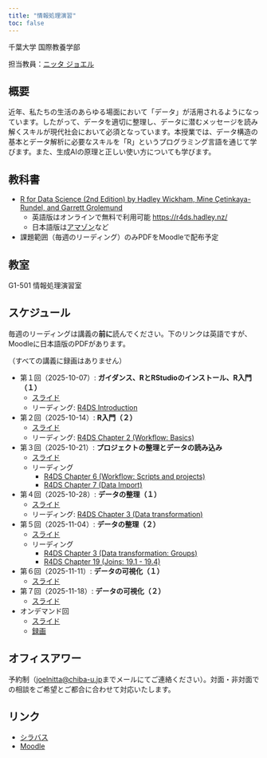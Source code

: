 ```yaml
---
title: "情報処理演習"
toc: false
---
```


千葉大学 国際教養学部

担当教員：[ニッタ ジョエル](https://www.joelnitta.com)

## 概要

近年、私たちの生活のあらゆる場面において「データ」が活用されるようになっています。したがって、データを適切に整理し、データに潜むメッセージを読み解くスキルが現代社会において必須となっています。本授業では、データ構造の基本とデータ解析に必要なスキルを「R」というプログラミング言語を通じて学びます。また、生成AIの原理と正しい使い方についても学びます。

## 教科書

- [R for Data Science (2nd Edition) by Hadley Wickham, Mine Çetinkaya-Rundel, and Garrett Grolemund](https://r4ds.hadley.nz/)
  - 英語版はオンラインで無料で利用可能 [https://r4ds.hadley.nz/](https://r4ds.hadley.nz/)
  - 日本語版は[アマゾン](https://www.amazon.co.jp/R%E3%81%A7%E3%81%AF%E3%81%98%E3%82%81%E3%82%8B%E3%83%87%E3%83%BC%E3%82%BF%E3%82%B5%E3%82%A4%E3%82%A8%E3%83%B3%E3%82%B9-%E7%AC%AC2%E7%89%88-Hadley-Wickham/dp/4814400772/ref=sr_1_2?__mk_ja_JP=%E3%82%AB%E3%82%BF%E3%82%AB%E3%83%8A&crid=38I6KDKKIV16O&dib=eyJ2IjoiMSJ9.GGF0L1q-Erx9HU27rscRki94Ao9GXZ5y2HVFdEev4zxG1OTnzPpbg-mjmrzdKgeFzt1hC_NBl3doKyAasQaPGTZCi-OU_aKSZ92B_Jb5wmua9KFy3v5UPz0PQAMonejSVV660k3GOmLZo2il--e6dr0xcuhnABRob_ZQ_SP4i89KX-EtaiytgmFSsGyZfjLCHe4mhXgpnc3kl4yXZSFvx-WwDLOGM4BBrxDULLWvVHbiFXTbdFKKoyTHnGHMo2b-2gH-pJtvNNrbvyfapYofa71PdrY0p6HPWpZ2_HI2Gn0.jtDTN8tC0wccGCgPGCZmNMKsX0PRN3vXFMTo4JbMnWw&dib_tag=se&keywords=R+for+Data+Science+%282nd+Edition%29&qid=1725332552&sprefix=r+for+data+science+2nd+edition+%2Caps%2C255&sr=8-2)など

- 課題範囲（毎週のリーディング）のみPDFをMoodleで配布予定

## 教室

G1-501 情報処理演習室

## スケジュール

毎週のリーディングは講義の**前に**読んでください。下のリンクは英語ですが、Moodleに日本語版のPDFがあります。

（すべての講義に録画はありません）

- 第１回（2025-10-07）: **ガイダンス、RとRStudioのインストール、R入門（１）**
  - [スライド](day1/index.qmd)
  - リーディング: [R4DS Introduction](https://r4ds.hadley.nz/intro)
- 第２回（2025-10-14）: **R入門（２）**
  - [スライド](day2/index.qmd)
  - リーディング: [R4DS Chapter 2 (Workflow: Basics)](https://r4ds.hadley.nz/workflow-basics)
- 第３回（2025-10-21）: **プロジェクトの整理とデータの読み込み**
  - [スライド](day3/index.qmd)
  - リーディング
    - [R4DS Chapter 6 (Workflow: Scripts and projects)](https://r4ds.hadley.nz/workflow-scripts)
    - [R4DS Chapter 7 (Data Import)](https://r4ds.hadley.nz/data-import)
- 第４回（2025-10-28）: **データの整理（１）**
  - [スライド](day4/index.qmd)
  - リーディング: [R4DS Chapter 3 (Data transformation)](https://r4ds.hadley.nz/data-transform)
- 第５回（2025-11-04）: **データの整理（２）**
  - [スライド](day5/index.qmd)
  - リーディング
    - [R4DS Chapter 3 (Data transformation: Groups)](https://r4ds.hadley.nz/data-transform#groups)
    - [R4DS Chapter 19 (Joins: 19.1 - 19.4)](https://r4ds.hadley.nz/joins)
- 第６回（2025-11-11）: **データの可視化（１）**
  - [スライド](day6/index.qmd)
- 第７回（2025-11-18）: **データの可視化（２）**
  - [スライド](day7/index.qmd)
- オンデマンド回
  - [スライド](on-demand/index.qmd)
  - [録画](https://youtu.be/ok837FBoEI8)

## オフィスアワー

予約制（<joelnitta@chiba-u.jp>までメールにてご連絡ください）。対面・非対面での相談をご希望とご都合に合わせて対応いたします。

## リンク

- [シラバス](https://syllabus.gs.chiba-u.jp/2025/101101101076000/Z011202901/ja_JP)
- [Moodle](https://moodle.gs.chiba-u.jp/moodle/course/view.php?id=44299)
